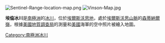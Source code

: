 {{来源|time=2013-11-9}}

[[Image:Sentinel-Range-location-map.png|thumb]]
[[Image:Vinson-Map.jpg|thumb]]

{{coord|78|13|S|84|30|W|display=title|type:glacier_source:GNIS}}

'''埃倫冰川'''是[[南極洲|南極洲]]的[[冰川|冰川]]，位於[[埃爾斯沃思地|埃爾斯沃思地]]，處於[[埃爾斯沃思山脈|埃爾斯沃思山脈]]的[[森蒂納爾嶺|森蒂納爾嶺]]，根據[[美國地質調查局|美國地質調查局]]的測量和[[美國|美國]]海軍的空中照片被繪入地圖。

{{DEFAULTSORT:Ellen Glacier}}
[[Category:南極洲冰川|Category:南極洲冰川]]


{{EllsworthLand-geo-stub}}